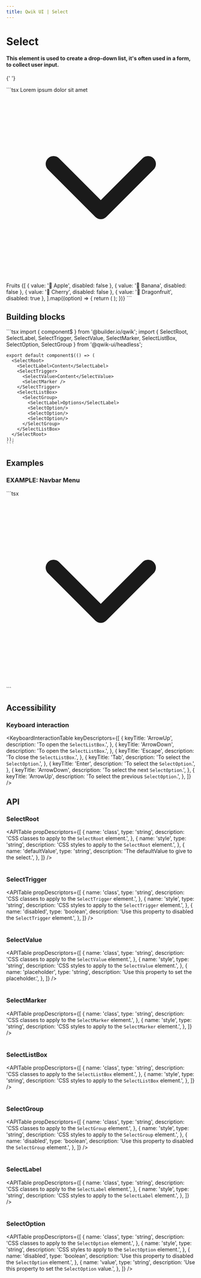 ```yaml
---
title: Qwik UI | Select
---
```



# Select

#### This element is used to create a drop-down list, it's often used in a form, to collect user input.

{' '}

<Example01>
  ```tsx
  <SelectRoot>
    <SelectLabel class="text-black dark:text-white">
      Lorem ipsum dolor sit amet
    </SelectLabel>
    <SelectTrigger class="flex justify-between items-center border-slate-200 dark:border-gray-600 border-[1px] p-4">
      <SelectValue placeholder="Select an option! ⚡" />
      <SelectMarker class="w-6 h-6">
        <svg
          xmlns="http://www.w3.org/2000/svg"
          viewBox="0 0 24 24"
          fill="none"
          stroke="currentColor"
          stroke-width="2"
          stroke-linecap="round"
          stroke-linejoin="round"
        >
          <polyline points="6 9 12 15 18 9"></polyline>
        </svg>
      </SelectMarker>
    </SelectTrigger>
    <SelectListBox class="bg-slate-100 dark:bg-gray-700 border-slate-200 dark:border-gray-600 border-[1px]">
      <SelectOption value="🚀 Qwik" class="p-4" />
      <SelectGroup class="p-4">
        <SelectLabel class="p-4">Fruits</SelectLabel>
        {[
          { value: '🍎 Apple', disabled: false },
          { value: '🍌 Banana', disabled: false },
          { value: '🍒 Cherry', disabled: false },
          { value: '🐲 Dragonfruit', disabled: true },
        ].map((option) => {
          return (
            <SelectOption
              key={option.value}
              value={option.value}
              disabled={option.disabled}
              class="aria-disabled:text-red-500 aria-disabled:cursor-not-allowed hover:bg-slate-300 dark:hover:bg-gray-600 p-4"
            />
          );
        })}
      </SelectGroup>
    </SelectListBox>
  </SelectRoot>
  ```
</Example01>

## Building blocks

  <CodeExample>
    ```tsx
    import { component$ } from '@builder.io/qwik';
    import { SelectRoot, SelectLabel, SelectTrigger, SelectValue, SelectMarker, SelectListBox, SelectOption, SelectGroup } from '@qwik-ui/headless';

    export default component$(() => (
      <SelectRoot>
        <SelectLabel>Content</SelectLabel>
        <SelectTrigger>
          <SelectValue>Content</SelectValue>
          <SelectMarker />
        </SelectTrigger>
        <SelectListBox>
          <SelectGroup>
            <SelectLabel>Options</SelectLabel>
            <SelectOption/>
            <SelectOption/>
            <SelectOption/>
          </SelectGroup>
        </SelectListBox>
      </SelectRoot>
    ));
    ```

  </CodeExample>

## Examples

### EXAMPLE: Navbar Menu

<Example02>
  ```tsx
  <SelectRoot>
    <SelectTrigger class="flex justify-between items-center border-slate-200 dark:border-gray-600 border-[1px] p-4">
      <SelectValue placeholder="Home" />
      <SelectMarker class="w-6 h-6">
        <svg
          xmlns="http://www.w3.org/2000/svg"
          viewBox="0 0 24 24"
          fill="none"
          stroke="currentColor"
          stroke-width="2"
          stroke-linecap="round"
          stroke-linejoin="round"
        >
          <polyline points="6 9 12 15 18 9"></polyline>
        </svg>
      </SelectMarker>
    </SelectTrigger>
    <SelectListBox class="bg-slate-100 dark:bg-gray-700 border-slate-200 dark:border-gray-600 border-[1px]">
      <SelectOption value="Orders" class="p-4" />
      <SelectOption value="Settings" class="p-4" />
      <SelectOption value="Contact us" class="p-4" />
    </SelectListBox>
  </SelectRoot>
  ```
</Example02>

## Accessibility

### Keyboard interaction

<KeyboardInteractionTable
  keyDescriptors={[
    {
      keyTitle: 'ArrowUp',
      description: 'To open the `SelectListBox`.',
    },
    {
      keyTitle: 'ArrowDown',
      description: 'To open the `SelectListBox`.',
    },
    {
      keyTitle: 'Escape',
      description: 'To close the `SelectListBox`.',
    },
    {
      keyTitle: 'Tab',
      description: 'To select the `SelectOption`.',
    },
    {
      keyTitle: 'Enter',
      description: 'To select the `SelectOption`.',
    },
    {
      keyTitle: 'ArrowDown',
      description: 'To select the next `SelectOption`.',
    },
    {
      keyTitle: 'ArrowUp',
      description: 'To select the previous `SelectOption`.',
    },
  ]}
/>

## API

### SelectRoot

<APITable
  propDescriptors={[
    {
      name: 'class',
      type: 'string',
      description: 'CSS classes to apply to the `SelectRoot` element.',
    },
    {
      name: 'style',
      type: 'string',
      description: 'CSS styles to apply to the `SelectRoot` element.',
    },
    {
      name: 'defaultValue',
      type: 'string',
      description: 'The defaultValue to give to the select.',
    },
  ]}
/>
<br />
<br />
### SelectTrigger

<APITable
  propDescriptors={[
    {
      name: 'class',
      type: 'string',
      description: 'CSS classes to apply to the `SelectTrigger` element.',
    },
    {
      name: 'style',
      type: 'string',
      description: 'CSS styles to apply to the `SelectTrigger` element.',
    },
    {
      name: 'disabled',
      type: 'boolean',
      description: 'Use this property to disabled the `SelectTrigger` element.',
    },
  ]}
/>
<br />
<br />
### SelectValue

<APITable
  propDescriptors={[
    {
      name: 'class',
      type: 'string',
      description: 'CSS classes to apply to the `SelectValue` element.',
    },
    {
      name: 'style',
      type: 'string',
      description: 'CSS styles to apply to the `SelectValue` element.',
    },
    {
      name: 'placeholder',
      type: 'string',
      description: 'Use this property to set the placeholder.',
    },
  ]}
/>
<br />
<br />
### SelectMarker

<APITable
  propDescriptors={[
    {
      name: 'class',
      type: 'string',
      description: 'CSS classes to apply to the `SelectMarker` element.',
    },
    {
      name: 'style',
      type: 'string',
      description: 'CSS styles to apply to the `SelectMarker` element.',
    },
  ]}
/>
<br />
<br />
### SelectListBox

<APITable
  propDescriptors={[
    {
      name: 'class',
      type: 'string',
      description: 'CSS classes to apply to the `SelectListBox` element.',
    },
    {
      name: 'style',
      type: 'string',
      description: 'CSS styles to apply to the `SelectListBox` element.',
    },
  ]}
/>
<br />
<br />
### SelectGroup

<APITable
  propDescriptors={[
    {
      name: 'class',
      type: 'string',
      description: 'CSS classes to apply to the `SelectGroup` element.',
    },
    {
      name: 'style',
      type: 'string',
      description: 'CSS styles to apply to the `SelectGroup` element.',
    },
    {
      name: 'disabled',
      type: 'boolean',
      description: 'Use this property to disabled the `SelectGroup` element.',
    },
  ]}
/>
<br />
<br />
### SelectLabel

<APITable
  propDescriptors={[
    {
      name: 'class',
      type: 'string',
      description: 'CSS classes to apply to the `SelectLabel` element.',
    },
    {
      name: 'style',
      type: 'string',
      description: 'CSS styles to apply to the `SelectLabel` element.',
    },
  ]}
/>
<br />
<br />
### SelectOption

<APITable
  propDescriptors={[
    {
      name: 'class',
      type: 'string',
      description: 'CSS classes to apply to the `SelectOption` element.',
    },
    {
      name: 'style',
      type: 'string',
      description: 'CSS styles to apply to the `SelectOption` element.',
    },
    {
      name: 'disabled',
      type: 'boolean',
      description: 'Use this property to disabled the `SelectOption` element.',
    },
    {
      name: 'value',
      type: 'string',
      description: 'Use this property to set the `SelectOption` value.',
    },
  ]}
/>

